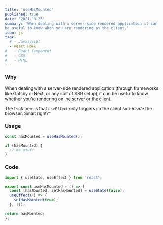 ```yaml
---
title: 'useHasMounted'
published: true
date: '2021-10-23'
summary: 'When dealing with a server-side rendered application it can
be useful to know when you are rendering on the client.'
icon: js
tags:
  # - Javascript
  - React Hook
#   - React Component
#   - CSS
#   - HTML
---
```


### Why

When dealing with a server-side rendered application (through
frameworks like Gatsby or Next, or any sort of SSR setup), it can
be useful to know whether you're rendering on the server or the client.

The trick here is that `useEffect` only triggers on the client side _inside_ the browser. Smart right?"

### Usage

<CodeBlock>

```js
const hasMounted = useHasMounted();

if (hasMounted) {
  // do stuff
}
```

</CodeBlock>

### Code

<CodeBlock>

```js:useHasMounted.js
import { useState, useEffect } from 'react';

export const useHasMounted = () => {
  const [hasMounted, setHasMounted] = useState(false);
  useEffect(() => {
    setHasMounted(true);
  }, []);

return hasMounted;
};
```

</CodeBlock>
